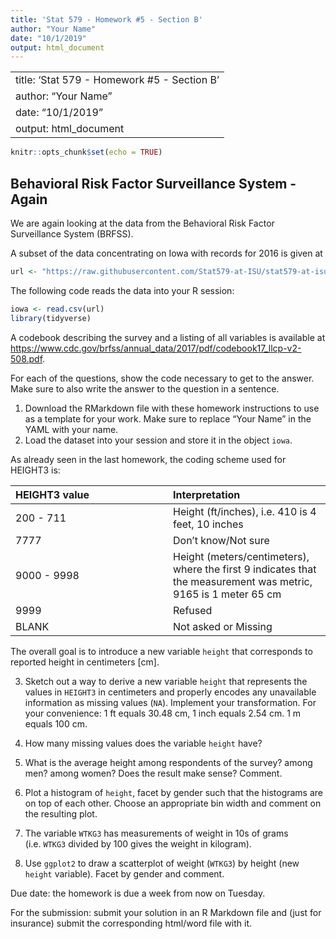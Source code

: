 ```yaml
---
title: 'Stat 579 - Homework #5 - Section B'
author: "Your Name"
date: "10/1/2019"
output: html_document
---
```


---
title: 'Stat 579 - Homework #5 - Section B'
author: "Your Name"
date: "10/1/2019"
output: html_document
---


```r
knitr::opts_chunk$set(echo = TRUE)
```

## Behavioral Risk Factor Surveillance System - Again

We are again looking at the data from the
Behavioral Risk Factor Surveillance System (BRFSS).

A subset of the data concentrating on Iowa with records for 2016 is given at
```r
url <- "https://raw.githubusercontent.com/Stat579-at-ISU/stat579-at-isu.github.io/master/homework/data/brfss-iowa-2018.csv"
```

The following code reads the data into your R session:
```r
iowa <- read.csv(url)
library(tidyverse)
```

A codebook describing the survey and a listing of all variables is available at [https://www.cdc.gov/brfss/annual_data/2017/pdf/codebook17_llcp-v2-508.pdf]().

For each of the questions, show the code necessary to get to the answer. 
Make sure to also write the answer to the question in a sentence.

1. Download the RMarkdown file with these homework instructions to use as a template for your work.
Make sure to replace "Your Name" in the YAML with your name.
2. Load the dataset into your session and store it in the object `iowa`.

As already seen in the last homework, the coding scheme used for HEIGHT3 is:

| HEIGHT3 value  |  Interpretation    |
|:- |:- |
| 200 - 711 | Height (ft/inches), i.e. 410 is 4 feet, 10 inches	|
| 7777 |	Don't know/Not sure	|
| 9000 - 9998 |	Height (meters/centimeters), where the first 9 indicates that the measurement was metric, 9165 is 1 meter 65 cm |
| 9999	| Refused |
| BLANK |	Not asked or Missing |

The overall goal is to introduce a new variable `height` that corresponds to reported height in centimeters [cm].

3. Sketch out a way to derive a new variable `height` that represents the values in `HEIGHT3` in centimeters and properly encodes any unavailable information as missing values (`NA`).
Implement your transformation. For your convenience: 1 ft equals 30.48 cm, 1 inch equals 2.54 cm. 1 m equals 100 cm.

4. How  many missing values does the variable `height` have? 
5. What is the average height among respondents of the survey? among men? among women? Does the result make sense? Comment.


6. Plot a histogram of `height`, facet by gender such that the histograms are on top of each other. Choose an appropriate bin width and comment on the resulting plot. 
7. The variable `WTKG3` has measurements of weight in 10s of grams (i.e. `WTKG3` divided by 100 gives the weight in kilogram). 

8. Use `ggplot2` to draw a scatterplot of weight (`WTKG3`) by height (new `height` variable). Facet by gender and comment.

Due date: the homework is due a week from now on Tuesday. 

For the submission: submit your solution in an R Markdown file and (just for insurance) submit the corresponding html/word file with it. 
